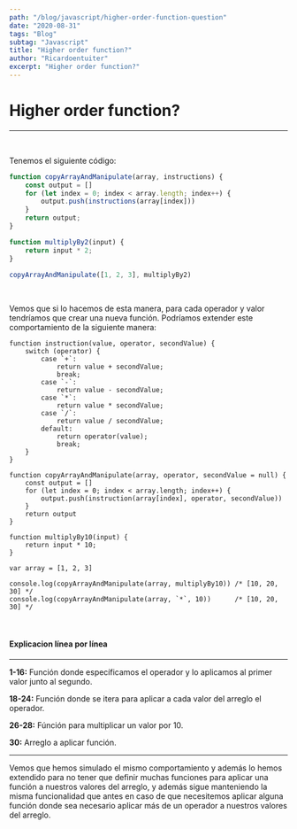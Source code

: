 ```yaml
---
path: "/blog/javascript/higher-order-function-question"
date: "2020-08-31"
tags: "Blog"
subtag: "Javascript"
title: "Higher order function?"
author: "Ricardoentuiter"
excerpt: "Higher order function?"
---
```


# Higher order function?

---
<br/>

Tenemos el siguiente código: 

```javascript
function copyArrayAndManipulate(array, instructions) {
    const output = []
    for (let index = 0; index < array.length; index++) {
        output.push(instructions(array[index]))
    }
    return output;
}

function multiplyBy2(input) {
    return input * 2;
}

copyArrayAndManipulate([1, 2, 3], multiplyBy2)
```
<br/>

Vemos que si lo hacemos de esta manera, para cada operador y valor tendríamos que crear una nueva función. 
Podríamos extender este comportamiento de la siguiente manera:


```javascript{numberLines: true}
function instruction(value, operator, secondValue) {
    switch (operator) {
        case `+`:
            return value + secondValue;
            break;
        case `-`:
            return value - secondValue;
        case `*`:
            return value * secondValue;
        case `/`:
            return value / secondValue;
        default:
            return operator(value);
            break;
    }
}

function copyArrayAndManipulate(array, operator, secondValue = null) {
    const output = []
    for (let index = 0; index < array.length; index++) {
        output.push(instruction(array[index], operator, secondValue))        
    }
    return output
}

function multiplyBy10(input) {
    return input * 10;
}

var array = [1, 2, 3]

console.log(copyArrayAndManipulate(array, multiplyBy10)) /* [10, 20, 30] */
console.log(copyArrayAndManipulate(array, `*`, 10))      /* [10, 20, 30] */
```
<br/>

#### Explicacion línea por línea
---

**1-16:** Función donde específicamos el operador y lo aplicamos al primer valor junto al segundo.

**18-24:** Función donde se itera para aplicar a cada valor del arreglo el operador.

**26-28:** Fúnción para multiplicar un valor por 10.

**30:** Arreglo a aplicar función.

---

Vemos que hemos simulado el mismo comportamiento y además lo hemos extendido para no tener que definir muchas funciones para aplicar una función a nuestros valores del arreglo, y además sigue manteniendo la misma funcionalidad que antes en caso de que necesitemos aplicar alguna función donde sea necesario aplicar más de un operador a nuestros valores del arreglo.
